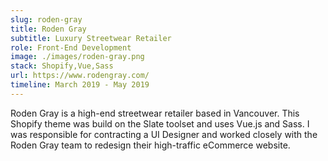 ```yaml
---
slug: roden-gray
title: Roden Gray
subtitle: Luxury Streetwear Retailer
role: Front-End Development
image: ./images/roden-gray.png
stack: Shopify,Vue,Sass
url: https://www.rodengray.com/
timeline: March 2019 - May 2019
---
```


Roden Gray is a high-end streetwear retailer based in Vancouver. This Shopify theme was build on the Slate toolset and uses Vue.js and Sass. I was responsible for contracting a UI Designer and worked closely with the Roden Gray team to redesign their high-traffic eCommerce website.
